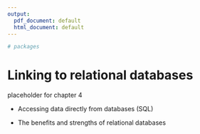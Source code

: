 ```yaml
---
output:
  pdf_document: default
  html_document: default
---
```



<!-- 
This file by Martin Monkman is licensed under a Creative Commons Attribution 4.0 International License. 
-->



```r

# packages

```


# Linking to relational databases {#databases}

placeholder for chapter 4


* Accessing data directly from databases (SQL)

* The benefits and strengths of relational databases
